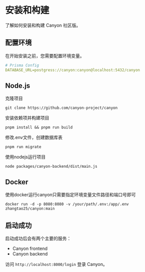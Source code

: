 # 安装和构建

了解如何安装和构建 Canyon 社区版。

## 配置环境

在开始安装之前，您需要配置环境变量。

```yaml
# Prisma Config
DATABASE_URL=postgress://canyon:canyon@localhost:5432/canyon
```

## Node.js

克隆项目

```shell
git clone https://github.com/canyon-project/canyon
```

安装依赖项并构建项目

```shell
pnpm install && pnpm run build
```

修改.env文件，创建数据库表

```shell
pnpm run migrate
```

使用nodejs运行项目

```shell
node packages/canyon-backend/dist/main.js
```


## Docker

使用docker运行canyon只需要指定环境变量文件路径和端口号即可

```shell
docker run -d -p 8080:8080 -v /your/path/.env:/app/.env zhangtao25/canyon:main
```

## 启动成功

启动成功后会有两个主要的服务：

- Canyon frontend
- Canyon backend

访问 `http://localhost:8000/login` 登录 Canyon。
